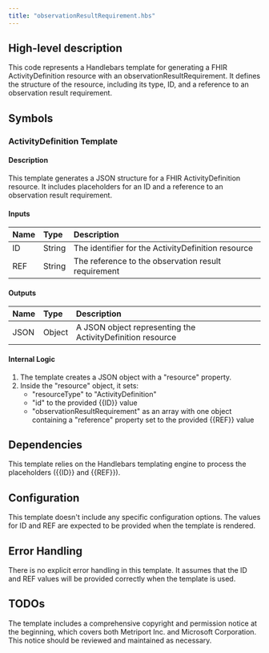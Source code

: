 ```yaml
---
title: "observationResultRequirement.hbs"
---
```


## High-level description
This code represents a Handlebars template for generating a FHIR ActivityDefinition resource with an observationResultRequirement. It defines the structure of the resource, including its type, ID, and a reference to an observation result requirement.

## Symbols

### ActivityDefinition Template
#### Description
This template generates a JSON structure for a FHIR ActivityDefinition resource. It includes placeholders for an ID and a reference to an observation result requirement.

#### Inputs
| Name | Type | Description |
|:-----|:-----|:------------|
| ID | String | The identifier for the ActivityDefinition resource |
| REF | String | The reference to the observation result requirement |

#### Outputs
| Name | Type | Description |
|:-----|:-----|:------------|
| JSON | Object | A JSON object representing the ActivityDefinition resource |

#### Internal Logic
1. The template creates a JSON object with a "resource" property.
2. Inside the "resource" object, it sets:
   - "resourceType" to "ActivityDefinition"
   - "id" to the provided {{ID}} value
   - "observationResultRequirement" as an array with one object containing a "reference" property set to the provided {{REF}} value

## Dependencies
This template relies on the Handlebars templating engine to process the placeholders ({{ID}} and {{REF}}).

## Configuration
This template doesn't include any specific configuration options. The values for ID and REF are expected to be provided when the template is rendered.

## Error Handling
There is no explicit error handling in this template. It assumes that the ID and REF values will be provided correctly when the template is used.

## TODOs
The template includes a comprehensive copyright and permission notice at the beginning, which covers both Metriport Inc. and Microsoft Corporation. This notice should be reviewed and maintained as necessary.